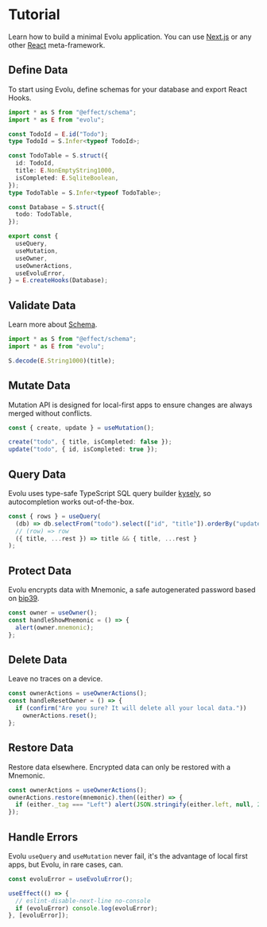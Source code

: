 # Tutorial

Learn how to build a minimal Evolu application. You can use [Next.js](https://nextjs.org/) or any
other [React](https://reactjs.org/) meta-framework.

## Define Data

To start using Evolu, define schemas for your database and export React Hooks.

```ts
import * as S from "@effect/schema";
import * as E from "evolu";

const TodoId = E.id("Todo");
type TodoId = S.Infer<typeof TodoId>;

const TodoTable = S.struct({
  id: TodoId,
  title: E.NonEmptyString1000,
  isCompleted: E.SqliteBoolean,
});
type TodoTable = S.Infer<typeof TodoTable>;

const Database = S.struct({
  todo: TodoTable,
});

export const {
  useQuery,
  useMutation,
  useOwner,
  useOwnerActions,
  useEvoluError,
} = E.createHooks(Database);
```

## Validate Data

Learn more about [Schema](https://github.com/effect-ts/schema).

```ts
import * as S from "@effect/schema";
import * as E from "evolu";

S.decode(E.String1000)(title);
```

## Mutate Data

Mutation API is designed for local-first apps to ensure changes are always merged without conflicts.

```ts
const { create, update } = useMutation();

create("todo", { title, isCompleted: false });
update("todo", { id, isCompleted: true });
```

## Query Data

Evolu uses type-safe TypeScript SQL query builder [kysely](https://github.com/koskimas/kysely), so autocompletion works out-of-the-box.

```ts
const { rows } = useQuery(
  (db) => db.selectFrom("todo").select(["id", "title"]).orderBy("updatedAt"),
  // (row) => row
  ({ title, ...rest }) => title && { title, ...rest }
);
```

## Protect Data

Evolu encrypts data with Mnemonic, a safe autogenerated password based on [bip39](https://github.com/bitcoin/bips/blob/master/bip-0039.mediawiki).

```ts
const owner = useOwner();
const handleShowMnemonic = () => {
  alert(owner.mnemonic);
};
```

## Delete Data

Leave no traces on a device.

```ts
const ownerActions = useOwnerActions();
const handleResetOwner = () => {
  if (confirm("Are you sure? It will delete all your local data."))
    ownerActions.reset();
};
```

## Restore Data

Restore data elsewhere. Encrypted data can only be restored with a Mnemonic.

```ts
const ownerActions = useOwnerActions();
ownerActions.restore(mnemonic).then((either) => {
  if (either._tag === "Left") alert(JSON.stringify(either.left, null, 2));
});
```

## Handle Errors

Evolu `useQuery` and `useMutation` never fail, it's the advantage of local first apps, but Evolu, in rare cases, can.

```ts
const evoluError = useEvoluError();

useEffect(() => {
  // eslint-disable-next-line no-console
  if (evoluError) console.log(evoluError);
}, [evoluError]);
```
